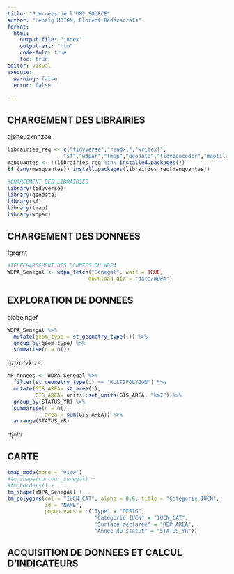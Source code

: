 ```yaml
---
title: "Journées de l'UMI SOURCE"
author: "Lenaïg MOIGN, Florent Bédécarrats"
format:
  html:
    output-file: "index"
    output-ext: "htm"
    code-fold: true
    toc: true
editor: visual
execute:
  warning: false
  error: false
  
---
```


## CHARGEMENT DES LIBRAIRIES 

gjeheuzknnzoe



```r
librairies_req <- c("tidyverse","readxl","writexl",                   
                  "sf","wdpar","tmap","geodata","tidygeocoder","maptiles", "mapme.biodiversity")
manquantes <- !(librairies_req %in% installed.packages())
if (any(manquantes)) install.packages(librairies_req[manquantes])
  
#CHARGEMENT DES LIBRAIRIES
library(tidyverse)
library(geodata)
library(sf)
library(tmap)
library(wdpar)
```



## CHARGEMENT DES DONNEES 

fgrgrht

```r
#TELECHARGEMENT DES DONNEES DU WDPA 
WDPA_Senegal <- wdpa_fetch("Senegal", wait = TRUE, 
                          download_dir = "data/WDPA")


```


## EXPLORATION DE DONNEES

blabejngef

```r
WDPA_Senegal %>%
  mutate(geom_type = st_geometry_type(.)) %>%
  group_by(geom_type) %>%
  summarise(n = n()) 
```


bzjzo^zk ze

```r
AP_Annees <- WDPA_Senegal %>%
  filter(st_geometry_type(.) == "MULTIPOLYGON") %>% 
  mutate(GIS_AREA= st_area(.), 
         GIS_AREA= units::set_units(GIS_AREA, "km2"))%>% 
  group_by(STATUS_YR) %>%
  summarise(n = n(),
            area = sum(GIS_AREA)) %>%
  arrange(STATUS_YR)
```



rtjnltr 

## CARTE 

```r
tmap_mode(mode = "view")
#tm_shape(contour_senegal) +
#tm_borders() + 
tm_shape(WDPA_Senegal) + 
tm_polygons(col = "IUCN_CAT", alpha = 0.6, title = "Catégorie IUCN",
            id = "NAME", 
            popup.vars = c("Type" = "DESIG", 
                            "Catégorie IUCN" = "IUCN_CAT",
                            "Surface déclarée" = "REP_AREA",
                            "Année du statut" = "STATUS_YR"))
```


## ACQUISITION DE DONNEES ET CALCUL D'INDICATEURS




